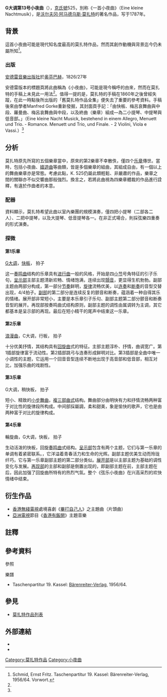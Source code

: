 {{noteTA
|G1=地名
|G2=Movie
|G3=Music
|1=zh-cn:沃尔夫冈; zh-tw:沃夫岡; zh-hk:胡爾夫岡;
|2=zh-cn:阿马德乌斯; zh-tw:阿瑪迪斯; zh-hk:阿瑪迪斯;
|3=zh-cn:莫扎特; zh-tw:莫札特; zh-hk:莫札特;
|4=zh-hans:萨尔茨堡; zh-hant:薩爾茨堡; zh-tw:薩爾斯堡;
}}
{{Music Infobox
|MusicName_Chinese = G大调第13号小夜曲<br/><small>（附檔為第1樂章）</small>
|MusicName         = Serenade Nr. 13 in G-Dur
|Album             = [[File:Mozart_-_Eine_kleine_Nachtmusik_-_1._Allegro.ogg|180px]]
|Composer          = [[沃夫岡·阿瑪迪斯·莫札特|沃夫岡·阿瑪迪斯·莫札特]]
|Lyricist          =
|Time              = 1787年
}}

'''G大调第13号小夜曲'''（{{lang-de|Serenade Nr. 13 in G-Dur}}），[[克歇尔目录|克氏號]]525，別称《一首小夜曲》（Eine kleine Nachtmusik），是[[沃尔夫冈·阿马德乌斯·莫扎特|沃尔夫冈·阿马德乌斯·莫扎特]]的著名作品，写于1787年{{NoteTag|莫扎特一生共写有十三首[[小夜曲|小夜曲]]，許多人認為这是其中最為明快、優雅及富有魅力的一首。}}。

== 背景 ==
這首小夜曲可能是現代知名度最高的莫扎特作品，然而其創作動機與背景迄今仍未屬所知<ref name=Schmid>Schmid, Ernst Fritz. Taschenpartitur 19. Kassel: Bärenreiter-Verlag, 1956/64. Vorwort.</ref>{{rp|III}}。
{{expand section}}

=== 出版 ===
[[約翰·安德雷#安德雷音樂出版社|安德雷音樂出版社]]於[[美因河畔奥芬巴赫|奥芬巴赫]]，1826/27年

安德雷版本的標題頁將此曲稱為《小夜曲》，可能是現今稱呼的由來，然而在莫扎特的手稿上未見此一用法<ref name=Schmid/>{{rp|III}}。值得一提的是，莫扎特的手稿在1860年之後曾經失蹤，在此一時點後所出版的「舊莫扎特作品全集」便失去了重要的參考資料{{NoteTag|「舊全集」指由[[布赖特科普夫与黑特尔音乐出版社|布赖特科普夫与黑特尔音乐出版社]]所出版的「{{le|舊莫扎特全集|Alte Mozart-Ausgabe}}」，是音樂史上首次的莫扎特作品總整理，其正式名稱為《沃爾夫岡·阿瑪德烏斯·莫扎特作品：編纂大全》（''Wolfgang Amadeus Mozarts Werke. Kritisch durchgesehene Gesamtausgabe''）。關於[[貝倫賴特出版社|貝倫賴特出版社]]所出版的「新全集」，請見[[莫扎特全集|莫扎特全集]]。}}。手稿後來由學者Manfred Gorke重新發掘，其封面頁手記：「由快板、梅呂哀舞曲與中段、羅曼曲、梅呂哀舞曲與中段，以及終曲（樂章）組成—為二小提琴、中提琴與低音部。」（Eine kleine Nacht Musick, bestehend in einem Allegro, Menuett und Trio. - Romance. Menuett und Trio, und Finale. - 2 Violini, Viola e Vassi.）<ref name=Schmid/>{{rp|III}}

== 分析 ==
莫扎特原先所寫的五個樂章當中，原來的第2樂章不幸散佚，僅四个[[乐章|乐章]]傳世{{NoteTag|學者Alfred Einstein認為，作品K. Anh. 136的梅呂哀舞曲樂章可能是散佚樂章的鋼琴改編版本<ref name=Schmid/>{{rp|III}}。}}。當時，包括小夜曲、[[嬉遊曲|嬉遊曲]]等曲類，皆是多個樂章的組曲，其組成自由，有一個以上的舞曲樂章亦是常態。考慮此點，K. 525仍屬此類輕鬆、非嚴肅的作品，樂章之間的關聯亦不似交響曲那般強烈。換言之，若將此曲視為四樂章體裁的作品進行詮釋，有違於作曲者的本意。

=== 配器 ===
資料顯示，莫扎特希望此曲以室內樂團的規模演奏，僅四把小提琴（二部各二人）、二把中提琴，以及大提琴、低音提琴各一。在非正式場合，則採弦樂四重奏的形式演奏。

=== 探微 ===
==== 第1乐章 ====
[[G大调|G大调]]，[[快板|快板]]，{{music|time|4|4}} 拍子

这一[[奏鸣曲|奏鸣曲]]结构的乐章具有[[进行曲|进行曲]]一般的风格，开始是四[[小节|小节]]号角特征的引子乐句，[[呈示部|呈示部]]主部主题清新欢畅、情绪饱满，连续出现[[顫音_(音樂)|顫音]]，更显得生机勃勃。副部主题由两部分构成，第一部分[[节奏|节奏]]鲜明，[[旋律|旋律]]流畅优美，以[[连奏|连奏]]和[[断奏|断奏]]的音型交替出现，4/4拍子。[[副部|副部]]的第二部分是连续反复的颤音和断奏，蕴涵着一种自得其乐的情绪。展开部非常短小，主要是本乐章引子乐句、副部主题第二部分颤音和断奏音型的展开。再现部按奏鸣曲式结构原则，副部主题的调性由属调转为主调，其它都基本是呈示部的再现。最后在短小精干的尾声中结束这一乐章。

==== 第2乐章 ====
[[浪漫曲|浪漫曲]]，C大调，行板，{{music|time|4|4}} 拍子

十分优美抒情，其结构具有[[回旋曲|回旋曲]]式的特征。主部主题淳朴、抒情，曲调宽广。第1插部旋律富于流动性。第2插部跳弓与连奏形成鲜明对比。第3插部是全曲中唯一小调性的主题，它运用一个回音音型连续不断地出现于高音部和低音部，相互对比，加强乐曲的戏剧性。

==== 第3乐章 ====
G大调，稍快板，{{music|time|3|4}} 拍子

短小、精致的[[小步舞曲|小步舞曲]]，[[複三部曲式|複三部曲式]]结构。舞曲部分由明快有力和抒情流畅两种富于对比性的旋律段所构成。中间部採屬調，柔和甜美，象是愉快的歌声，它也是由两种富于对比的旋律构成。

==== 第4乐章 ====
輪旋曲，G大调，快板，{{music|time|2|2}} 拍子

生动活泼的快板，回旋[[奏鸣曲|奏鸣曲]]式结构。[[呈示部|呈示部]]包含有两个主题，它们与第一乐章的单调有着紧密联系。{{cn|主部主题是一首威尼斯流行歌曲}}，它洋溢着青春活力和生命的光辉。副部主题优美生动而玲珑纤巧，它与第一乐章副部主题的第二部分类似。[[展开部|展开部]]是以主部主题为基础的调性变化与发展。[[再现部|再现部]]的主部和副部是倒置出现的，即副部主题在前，主部主题在后，因此加强了回旋曲所特有的热烈气氛。整个《弦乐小夜曲》在兴高采烈的欢快情绪中结束。

== 衍生作品 ==
* [[香港|香港]][[無綫電視|無綫電視]]處境喜劇《[[畢打自己人|畢打自己人]]》之主題曲（片頭曲）
* [[亞洲電視|亞洲電視]]節目《[[香港有飯開|香港有飯開]]》主題音樂

== 註釋 ==
{{NoteFoot}}

== 參考資料 ==
;參照
{{Reflist}}

;樂譜
* Taschenpartitur 19. Kassel: [[貝倫賴特出版社|Bärenreiter-Verlag]], 1956/64.

== 參見 ==
{{Portal box|古典音樂}}
* [[莫扎特作品列表|莫扎特作品列表]]

== 外部連結 ==
* {{NMA|125|43|126|15|莫扎特弦乐小夜曲}}
* {{IMSLP|work=Eine kleine Nachtmusik, K.525 (Mozart, Wolfgang Amadeus)|cname=莫扎特弦乐小夜曲}}

{{Authority control}}

{{DEFAULTSORT:Kleine Nachtmusik, Eine}}
[[Category:莫扎特作品|Category:莫扎特作品]]
[[Category:小夜曲|Category:小夜曲]]